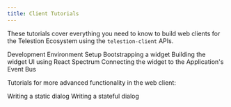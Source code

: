 ```yaml
---
title: Client Tutorials
---
```



These tutorials cover everything you need to know to build web clients for the
Telestion Ecosystem using the `telestion-client` APIs.

<Grid>
	<Reference to="/client/tutorials/dev-env-setup/">
		Development Environment Setup
	</Reference>
	<Reference to="/client/tutorials/bootstrapping-a-widget/">
		Bootstrapping a widget
	</Reference>
	<Reference to="/client/tutorials/building-ui-using-react-spectrum/">
		Building the widget UI using React Spectrum
	</Reference>
	<Reference to="/client/tutorials/connecting-with-event-bus/">
		Connecting the widget to the Application's Event Bus
	</Reference>
</Grid>

Tutorials for more advanced functionality in the web client:

<Grid>
	<Reference to="/client/tutorials/writing-a-static-dialog/">
		Writing a static dialog
	</Reference>
	<Reference to="/client/tutorials/writing-a-stateful-dialog/">
		Writing a stateful dialog
	</Reference>
</Grid>
